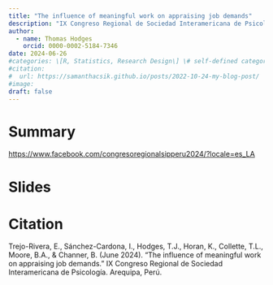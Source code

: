 ```yaml
---
title: "The influence of meaningful work on appraising job demands"
description: "IX Congreso Regional de Sociedad Interamericana de Psicología, Arequipa"
author:
  - name: Thomas Hodges
    orcid: 0000-0002-5184-7346
date: 2024-06-26
#categories: \[R, Statistics, Research Design\] \# self-defined categories
#citation: 
#  url: https://samanthacsik.github.io/posts/2022-10-24-my-blog-post/ 
#image: 
draft: false
---
```


# Summary

<https://www.facebook.com/congresoregionalsipperu2024/?locale=es_LA>

# Slides

# Citation

Trejo-Rivera, E., Sánchez-Cardona, I., Hodges, T.J., Horan, K., Collette, T.L., Moore, B.A., & Channer, B. (June 2024). “The influence of meaningful work on appraising job demands.” IX Congreso Regional de Sociedad Interamericana de Psicología. Arequipa, Perú.
